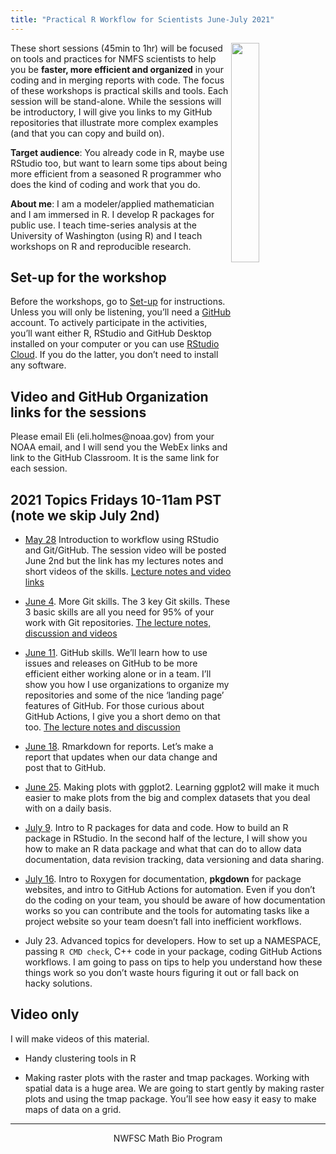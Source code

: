 ```yaml
---
title: "Practical R Workflow for Scientists June-July 2021"
---
```


<img style="float: right;" src="images/tools-logo-transparent.png" width=30%>

These short sessions (45min to 1hr) will be focused on tools and practices for NMFS scientists to help you be **faster, more efficient and organized** in your coding and in merging reports with code. The focus of these workshops is practical skills and tools. Each session will be stand-alone. While the sessions will be introductory, I will give you links to my GitHub repositories that illustrate more complex examples (and that you can copy and build on).

**Target audience**: You already code in R, maybe use RStudio too, but want to learn some tips about being more efficient from a seasoned R programmer who does the kind of coding and work that you do.

**About me**: I am a modeler/applied mathematician and I am immersed in R. I develop R packages for public use. I teach time-series analysis at the University of Washington (using R) and I teach workshops on R and reproducible research.

## Set-up for the workshop

Before the workshops, go to [Set-up](set-up.html) for instructions. Unless you will only be listening, you'll need a [GitHub](https://github.com/) account. To actively participate in the activities, you'll want either R, RStudio and GitHub Desktop installed on your computer or you can use [RStudio Cloud](https://rstudio.cloud/). If you do the latter, you don't need to install any software.

## Video and GitHub Organization links for the sessions

Please email Eli (eli.holmes@noaa.gov) from your NOAA email, and I will send you the WebEx links and link to the GitHub Classroom. It is the same link for each session.

## 2021 Topics Fridays 10-11am PST (note we skip July 2nd)

* [May 28](week1.html) Introduction to workflow using RStudio and Git/GitHub. The session video will be posted June 2nd but the link has my lectures notes and short videos of the skills. [Lecture notes and video links](week1.html)

* [June 4](week2.html). More Git skills. The 3 key Git skills. These 3 basic skills are all you need for 95% of your work with Git repositories. [The lecture notes, discussion and videos](week2.html)

* [June 11](week3.html). GitHub skills. We'll learn how to use issues and releases on GitHub to be more efficient either working alone or in a team. I'll show you how I use organizations to organize my repositories and some of the nice 'landing page' features of GitHub. For those curious about GitHub Actions, I give you a short demo on that too. [The lecture notes and discussion](week3.html)

* [June 18](week4.html). Rmarkdown for reports. Let's make a report that updates when our data change and post that to GitHub.

* [June 25](week5.html). Making plots with ggplot2. Learning ggplot2 will make it much easier to make plots from the big and complex datasets that you deal with on a daily basis.

* [July 9](week6.html). Intro to R packages for data and code. How to build an R package in RStudio. In the second half of the lecture, I will show you how to make an R data package and what that can do to allow data documentation, data revision tracking, data versioning and data sharing.

* [July 16](week7.html). Intro to Roxygen for documentation, **pkgdown** for package websites, and intro to GitHub Actions for automation. Even if you don't do the coding on your team, you should be aware of how documentation works so you can contribute and the tools for automating tasks like a project website so your team doesn't fall into inefficient workflows.

* July 23. Advanced topics for developers. How to set up a NAMESPACE, passing `R CMD check`, C++ code in your package, coding GitHub Actions workflows. I am going to pass on tips to help you understand how these things work so you don't waste hours figuring it out or fall back on hacky solutions.

## Video only

I will make videos of this material.

* Handy clustering tools in R

* Making raster plots with the raster and tmap packages. Working with spatial data is a huge area. We are going to start gently by making raster plots and using the tmap package. You'll see how easy it easy to make maps of data on a grid.



<!--
Requests

ggplot
Bayesian stats
tidyverse verbs
collaboration with github/gitlab
tidyverse world.

-->

<hr>

<div style="text-align: center">
<i class="fas fa-cubes"></i> NWFSC Math Bio Program <i class="fas fa-cubes"></i>
</div>
